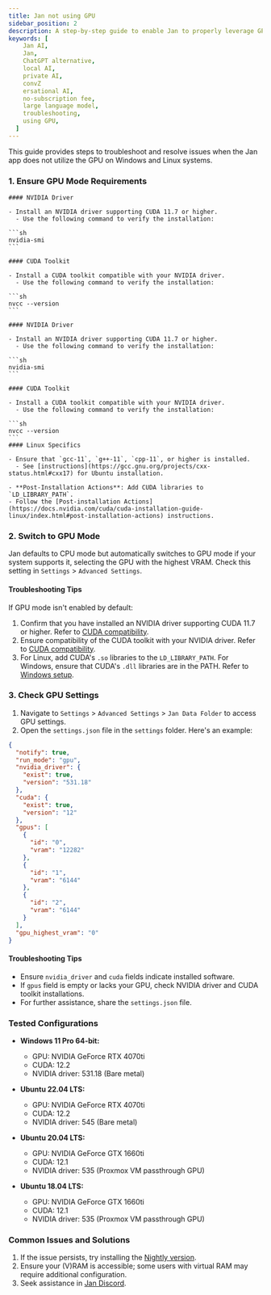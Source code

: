```yaml
---
title: Jan not using GPU
sidebar_position: 2
description: A step-by-step guide to enable Jan to properly leverage GPU resources, avoiding performance issues.
keywords: [
    Jan AI,
    Jan,
    ChatGPT alternative,
    local AI,
    private AI,
    convZ
    ersational AI,
    no-subscription fee,
    large language model,
    troubleshooting,
    using GPU,
  ]
---
```




This guide provides steps to troubleshoot and resolve issues when the Jan app does not utilize the GPU on Windows and Linux systems.

### 1. Ensure GPU Mode Requirements

<Tabs>
  <TabItem value="windows" label="Windows">
    
    #### NVIDIA Driver

    - Install an NVIDIA driver supporting CUDA 11.7 or higher.
      - Use the following command to verify the installation:

    ```sh
    nvidia-smi
    ```

    #### CUDA Toolkit

    - Install a CUDA toolkit compatible with your NVIDIA driver.
      - Use the following command to verify the installation:

    ```sh
    nvcc --version
    ```

  </TabItem>
  <TabItem value="linux" label="Linux">
    
    #### NVIDIA Driver

    - Install an NVIDIA driver supporting CUDA 11.7 or higher.
      - Use the following command to verify the installation:

    ```sh
    nvidia-smi
    ```

    #### CUDA Toolkit

    - Install a CUDA toolkit compatible with your NVIDIA driver.
      - Use the following command to verify the installation:

    ```sh
    nvcc --version
    ```
    #### Linux Specifics

    - Ensure that `gcc-11`, `g++-11`, `cpp-11`, or higher is installed.
      - See [instructions](https://gcc.gnu.org/projects/cxx-status.html#cxx17) for Ubuntu installation.

    - **Post-Installation Actions**: Add CUDA libraries to `LD_LIBRARY_PATH`.
    - Follow the [Post-installation Actions](https://docs.nvidia.com/cuda/cuda-installation-guide-linux/index.html#post-installation-actions) instructions.

  </TabItem>
</Tabs>

### 2. Switch to GPU Mode

Jan defaults to CPU mode but automatically switches to GPU mode if your system supports it, selecting the GPU with the highest VRAM. Check this setting in `Settings` > `Advanced Settings`.

#### Troubleshooting Tips

If GPU mode isn't enabled by default:

1. Confirm that you have installed an NVIDIA driver supporting CUDA 11.7 or higher. Refer to [CUDA compatibility](https://docs.nvidia.com/deploy/cuda-compatibility/index.html#binary-compatibility__table-toolkit-driver).
2. Ensure compatibility of the CUDA toolkit with your NVIDIA driver. Refer to [CUDA compatibility](https://docs.nvidia.com/deploy/cuda-compatibility/index.html#binary-compatibility__table-toolkit-driver).
3. For Linux, add CUDA's `.so` libraries to the `LD_LIBRARY_PATH`. For Windows, ensure that CUDA's `.dll` libraries are in the PATH. Refer to [Windows setup](https://docs.nvidia.com/cuda/cuda-installation-guide-microsoft-windows/index.html#environment-setup).

### 3. Check GPU Settings

1. Navigate to `Settings` > `Advanced Settings` > `Jan Data Folder` to access GPU settings.
2. Open the `settings.json` file in the `settings` folder. Here's an example:

```json title="~/jan/settings/settings.json"
{
  "notify": true,
  "run_mode": "gpu",
  "nvidia_driver": {
    "exist": true,
    "version": "531.18"
  },
  "cuda": {
    "exist": true,
    "version": "12"
  },
  "gpus": [
    {
      "id": "0",
      "vram": "12282"
    },
    {
      "id": "1",
      "vram": "6144"
    },
    {
      "id": "2",
      "vram": "6144"
    }
  ],
  "gpu_highest_vram": "0"
}
```

#### Troubleshooting Tips

 - Ensure `nvidia_driver` and `cuda` fields indicate installed software.
 - If `gpus` field is empty or lacks your GPU, check NVIDIA driver and CUDA toolkit installations.
 - For further assistance, share the `settings.json` file.

### Tested Configurations

- **Windows 11 Pro 64-bit:**
  - GPU: NVIDIA GeForce RTX 4070ti
  - CUDA: 12.2
  - NVIDIA driver: 531.18 (Bare metal)

- **Ubuntu 22.04 LTS:**
  - GPU: NVIDIA GeForce RTX 4070ti
  - CUDA: 12.2
  - NVIDIA driver: 545 (Bare metal)

- **Ubuntu 20.04 LTS:**
  - GPU: NVIDIA GeForce GTX 1660ti
  - CUDA: 12.1
  - NVIDIA driver: 535 (Proxmox VM passthrough GPU)

- **Ubuntu 18.04 LTS:**
  - GPU: NVIDIA GeForce GTX 1660ti
  - CUDA: 12.1
  - NVIDIA driver: 535 (Proxmox VM passthrough GPU)

### Common Issues and Solutions

1. If the issue persists, try installing the [Nightly version](https://jan.ai/install/nightly/).
2. Ensure your (V)RAM is accessible; some users with virtual RAM may require additional configuration.
3. Seek assistance in [Jan Discord](https://discord.gg/mY69SZaMaC).